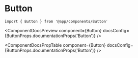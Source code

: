 
# Button

```tsx
import { Button } from '@app/components/Button'
```

<ComponentDocsPreview
    component={Button}
    docsConfig={ButtonProps.documentationProps('Button')}
/>

<ComponentDocsPropTable
    component={Button}
    docsConfig={ButtonProps.documentationProps('Button')}
/>
